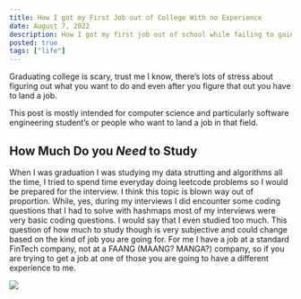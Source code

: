 ```yaml
---
title: How I got my First Job out of College With no Experience
date: August 7, 2022
description: How I got my first job out of school while failing to gain  other professional experience through internships
posted: true
tags: ["life"]
---
```


Graduating college is scary, trust me I know, there’s lots of stress about figuring out what you want to
do and even after you figure that out you have to land a job.

This post is mostly intended for computer science and particularly software engineering student’s or people
who want to land a job in that field.

## How Much Do you _Need_ to Study

When I was graduation I was studying my data strutting and algorithms all the time, I tried to spend 
time everyday doing leetcode problems so I would be prepared for the interview. I think this topic is blown 
way out of proportion. While, yes, during my interviews I did encounter some coding questions that I 
had to solve with hashmaps most of my interviews were very basic coding questions. I would say that I 
even studied too much. This question of how much to study though is very subjective and could change based 
on the kind of job you are going for. For me I have a job at a standard FinTech company, not at a FAANG 
(MAANG? MANGA?) company, so if you are trying to get a job at one of those you are going to have a different experience to me.

<span className="flex justify-center">
  <Image
    src="/assets/break-Mar 06 2022-0099.webp"
    width={400}
    height={300}
    objectFit="cover"
  />
</span>
